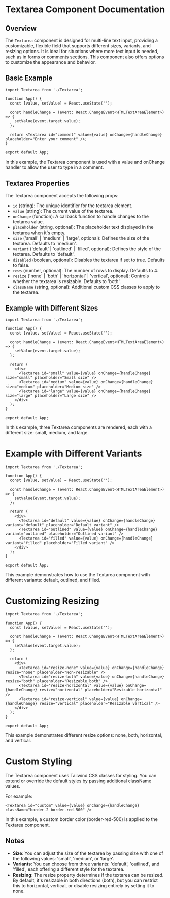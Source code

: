 
<Meta title="Components/Textarea" component={Textarea} />

# Textarea Component Documentation

## Overview

The `Textarea` component is designed for multi-line text input, providing a customizable, flexible field that supports different sizes, variants, and resizing options. It is ideal for situations where more text input is needed, such as in forms or comments sections. This component also offers options to customize the appearance and behavior.

## Basic Example

```tsx
import Textarea from './Textarea';

function App() {
  const [value, setValue] = React.useState('');

  const handleChange = (event: React.ChangeEvent<HTMLTextAreaElement>) => {
    setValue(event.target.value);
  };

  return <Textarea id="comment" value={value} onChange={handleChange} placeholder="Enter your comment" />;
}

export default App;
```
In this example, the Textarea component is used with a value and onChange handler to allow the user to type in a comment.

## Textarea Properties

The Textarea component accepts the following props:

- `id` (string): The unique identifier for the textarea element.
- `value` (string): The current value of the textarea.
- `onChange` (function): A callback function to handle changes to the textarea value.
- `placeholder` (string, optional): The placeholder text displayed in the textarea when it's empty.
- `size` ('small' | 'medium' | 'large', optional): Defines the size of the textarea. Defaults to 'medium'.
- `variant` ('default' | 'outlined' | 'filled', optional): Defines the style of the textarea. Defaults to 'default'.
- `disabled` (boolean, optional): Disables the textarea if set to true. Defaults to false.
- `rows` (number, optional): The number of rows to display. Defaults to 4.
- `resize` ('none' | 'both' | 'horizontal' | 'vertical', optional): Controls whether the textarea is resizable. Defaults to 'both'.
- `className` (string, optional): Additional custom CSS classes to apply to the textarea.

## Example with Different Sizes

```tsx
import Textarea from './Textarea';

function App() {
  const [value, setValue] = React.useState('');

  const handleChange = (event: React.ChangeEvent<HTMLTextAreaElement>) => {
    setValue(event.target.value);
  };

  return (
    <div>
      <Textarea id="small" value={value} onChange={handleChange} size="small" placeholder="Small size" />
      <Textarea id="medium" value={value} onChange={handleChange} size="medium" placeholder="Medium size" />
      <Textarea id="large" value={value} onChange={handleChange} size="large" placeholder="Large size" />
    </div>
  );
}

export default App;
```
In this example, three Textarea components are rendered, each with a different size: small, medium, and large.

# Example with Different Variants

```tsx
import Textarea from './Textarea';

function App() {
  const [value, setValue] = React.useState('');

  const handleChange = (event: React.ChangeEvent<HTMLTextAreaElement>) => {
    setValue(event.target.value);
  };

  return (
    <div>
      <Textarea id="default" value={value} onChange={handleChange} variant="default" placeholder="Default variant" />
      <Textarea id="outlined" value={value} onChange={handleChange} variant="outlined" placeholder="Outlined variant" />
      <Textarea id="filled" value={value} onChange={handleChange} variant="filled" placeholder="Filled variant" />
    </div>
  );
}

export default App;
```

This example demonstrates how to use the Textarea component with different variants: default, outlined, and filled.

# Customizing Resizing

```tsx
import Textarea from './Textarea';

function App() {
  const [value, setValue] = React.useState('');

  const handleChange = (event: React.ChangeEvent<HTMLTextAreaElement>) => {
    setValue(event.target.value);
  };

  return (
    <div>
      <Textarea id="resize-none" value={value} onChange={handleChange} resize="none" placeholder="Non-resizable" />
      <Textarea id="resize-both" value={value} onChange={handleChange} resize="both" placeholder="Resizable both" />
      <Textarea id="resize-horizontal" value={value} onChange={handleChange} resize="horizontal" placeholder="Resizable horizontal" />
      <Textarea id="resize-vertical" value={value} onChange={handleChange} resize="vertical" placeholder="Resizable vertical" />
    </div>
  );
}

export default App;
```

This example demonstrates different resize options: none, both, horizontal, and vertical.

# Custom Styling

The Textarea component uses Tailwind CSS classes for styling. You can extend or override the default styles by passing additional className values.

For example:

```tsx
<Textarea id="custom" value={value} onChange={handleChange} className="border-2 border-red-500" />
```

In this example, a custom border color (border-red-500) is applied to the Textarea component.

## Notes

- **Size**: You can adjust the size of the textarea by passing size with one of the following values: 'small', 'medium', or 'large'.
- **Variants**: You can choose from three variants: 'default', 'outlined', and 'filled', each offering a different style for the textarea.
- **Resizing**: The resize property determines if the textarea can be resized. By default, it's resizable in both directions (both), but you can restrict this to horizontal, vertical, or disable resizing entirely by setting it to none.
